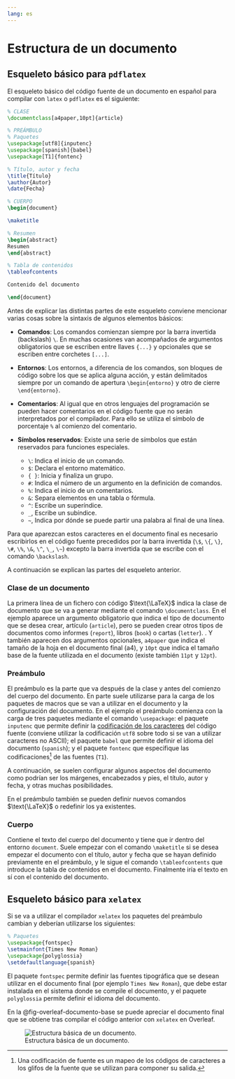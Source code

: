 ```yaml
---
lang: es
---
```


# Estructura de un documento

## Esqueleto básico para `pdflatex`

El esqueleto básico del código fuente de un documento en español para compilar con `latex` o `pdflatex` es el siguiente:

```latex
% CLASE
\documentclass[a4paper,10pt]{article}

% PREÁMBULO
% Paquetes
\usepackage[utf8]{inputenc}
\usepackage[spanish]{babel}
\usepackage[T1]{fontenc}

% Título, autor y fecha
\title{Título}
\author{Autor}
\date{Fecha}

% CUERPO
\begin{document}

\maketitle

% Resumen
\begin{abstract}
Resumen
\end{abstract}

% Tabla de contenidos
\tableofcontents

Contenido del documento

\end{document}
```

Antes de explicar las distintas partes de este esqueleto conviene mencionar varias cosas sobre la sintaxis de algunos elementos básicos:

- **Comandos**: Los comandos comienzan siempre por la barra invertida (backslash) `\`. En muchas ocasiones van acompañados de argumentos obligatorios que se escriben entre llaves `{...}` y opcionales que se escriben entre corchetes `[...]`. 
- **Entornos**: Los entornos, a diferencia de los comandos, son bloques de código sobre los que se aplica alguna acción, y están delimitados siempre por un comando de apertura `\begin{entorno}` y otro de cierre `\end{entorno}`.
- **Comentarios**: Al igual que en otros lenguajes del programación se pueden hacer comentarios en el código fuente que no serán interpretados por el compilador. Para ello se utiliza el símbolo de porcentaje `%` al comienzo del comentario.
- **Símbolos reservados**: Existe una serie de símbolos que están reservados para funciones especiales. 

    - `\`: Indica el inicio de un comando.
    - `$`: Declara el entorno matemático.
    - `{ }`: Inicia y finaliza un grupo.
    - `#`: Indica el número de un argumento en la definición de comandos.
    - `%`: Indica el inicio de un comentarios.
    - `&`: Separa elementos en una tabla o fórmula.
    - `^`: Escribe un superíndice.
    - `_`, Escribe un subíndice. 
    - `~`, Indica por dónde se puede partir una palabra al final de una línea.

Para que aparezcan estos caracteres en el documento final es necesario escribirlos en el código fuente precedidos por la barra invertida (`\$`, `\{`, `\}`, `\#`, `\%`, `\&`, `\^`, `\_`, `\~`) excepto la barra invertida que se escribe con el comando `\backslash`. 

A continuación se explican las partes del esqueleto anterior.

### Clase de un documento

La primera línea de un fichero con código $\text{\LaTeX}$ indica la clase de documento que se va a generar mediante el comando `\documentclass`. En el ejemplo aparece un argumento obligatorio que indica el tipo de documento que se desea crear, artículo (`article`), pero se pueden crear otros tipos de documentos como informes (`report`), libros (`book`) o cartas (`letter`). . Y también aparecen dos argumentos opcionales, `a4paper` que indica el tamaño de la hoja en el documento final (a4), y `10pt` que indica el tamaño base de la fuente utilizada en el documento (existe también `11pt` y `12pt`).

### Preámbulo

El preámbulo es la parte que va después de la clase y antes del comienzo del cuerpo del documento. En parte suele utilizarse para la carga de los paquetes de macros que se van a utilizar en el documento y la configuración del documento. En el ejemplo el preámbulo comienza con la carga de tres paquetes mediante el comando `\usepackage`: el paquete `inputenc` que permite definir la [codificación de los caracteres](https://es.wikipedia.org/wiki/Codificaci%C3%B3n_de_caracteres) del código fuente (conviene utilizar la codificación `utf8` sobre todo si se van a utilizar caracteres no ASCII); el paquete `babel` que permite definir el idioma del documento (`spanish`); y el paquete `fontenc` que especifique las codificaciones[^1] de las fuentes (`T1`).

A continuación, se suelen configurar algunos aspectos del documento como podrían ser los márgenes, encabezados y pies, el título, autor y fecha, y otras muchas posibilidades.

En el preámbulo también se pueden definir nuevos comandos $\text{\LaTeX}$ o redefinir los ya existentes.

### Cuerpo

Contiene el texto del cuerpo del documento y tiene que ir dentro del entorno `document`. Suele empezar con el comando `\maketitle` si se desea empezar el documento con el título, autor y fecha que se hayan definido previamente en el preámbulo, y le sigue el comando `\tableofcontents` que introduce la tabla de contenidos en el documento. Finalmente iría el texto en sí con el contenido del documento.

## Esqueleto básico para `xelatex`

Si se va a utilizar el compilador `xelatex` los paquetes del preámbulo cambian y deberían utilizarse los siguientes:

```latex
% Paquetes
\usepackage{fontspec}
\setmainfont{Times New Roman}
\usepackage{polyglossia}
\setdefaultlanguage{spanish}
```

El paquete `fontspec` permite definir las fuentes tipográfica que se desean utilizar en el documento final (por ejemplo `Times New Roman`), que debe estar instalada en el sistema donde se compile el documento, y el paquete `polyglossia` permite definir el idioma del documento.

En la @fig-overleaf-documento-base se puede apreciar el documento final que se obtiene tras compilar el código anterior con `xelatex` en Overleaf.

![Estructura básica de un documento.](img/estructura/overleaf-documento-base.png){#fig-overleaf-documento-base}

[^1]: Una codificación de fuente es un mapeo de los códigos de caracteres a los glifos de la fuente que se utilizan para componer su salida.